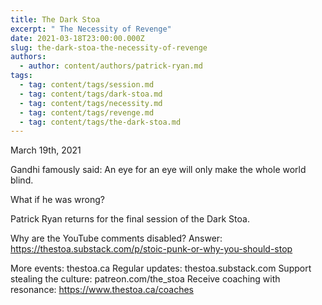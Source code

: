 ```yaml
---
title: The Dark Stoa
excerpt: " The Necessity of Revenge"
date: 2021-03-18T23:00:00.000Z
slug: the-dark-stoa-the-necessity-of-revenge
authors:
  - author: content/authors/patrick-ryan.md
tags:
  - tag: content/tags/session.md
  - tag: content/tags/dark-stoa.md
  - tag: content/tags/necessity.md
  - tag: content/tags/revenge.md
  - tag: content/tags/the-dark-stoa.md
---
```


March 19th, 2021

Gandhi famously said: An eye for an eye will only make the whole world blind.

What if he was wrong? 

Patrick Ryan returns for the final session of the Dark Stoa.

Why are the YouTube comments disabled? Answer: https://thestoa.substack.com/p/stoic-punk-or-why-you-should-stop

More events: thestoa.ca
Regular updates: thestoa.substack.com
Support stealing the culture: patreon.com/the_stoa
Receive coaching with resonance: https://www.thestoa.ca/coaches
